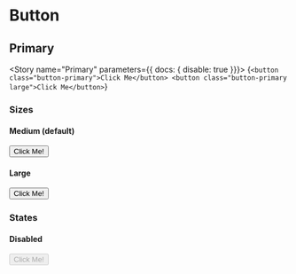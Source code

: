 
<Meta title="Button"/>

# Button

## Primary 
<Story name="Primary" parameters={{ docs: { disable: true }}}>
    {`<button class="button-primary">Click Me</button>
        <button class="button-primary large">Click Me</button>`}
</Story>

### Sizes

#### Medium (default)
<Preview>
    <button class="button-primary">Click Me!</button>
</Preview>

#### Large
<Preview>
    <button class="button-primary large">Click Me!</button>
</Preview>

### States

#### Disabled
<Preview>
    <button class="button-primary" disabled>Click Me!</button>
</Preview>

